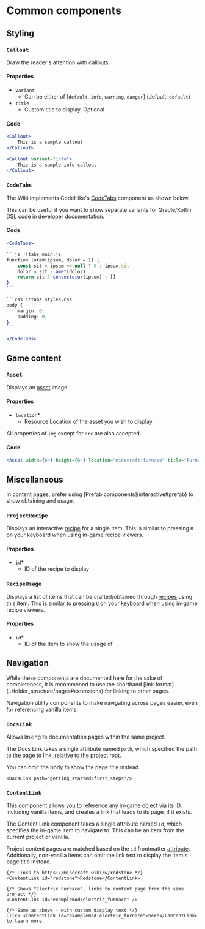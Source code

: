 
# Common components

## Styling

### `Callout`

Draw the reader's attention with callouts.

#### Properties

- `variant`
  - Can be either of [`default`, `info`, `warning`, `danger`] (default: `default`)
- `title`
  - Custom title to display. Optional

#### Code

```jsx
<Callout>
    This is a sample callout
</Callout>

<Callout variant="info">
    This is a sample info callout
</Callout>
```

### `CodeTabs`

The Wiki implements CodeHike's [CodeTabs](https://codehike.org/docs/code/tabs) component as shown below.

This can be useful if you want to show separate variants for Gradle/Kotlin DSL code in developer documentation.

#### Code

````jsx
<CodeTabs>

```js !!tabs main.js
function lorem(ipsum, dolor = 1) {
    const sit = ipsum == null ? 0 : ipsum.sit
    dolor = sit - amet(dolor)
    return sit ? consectetur(ipsum) : []
}
```

```css !!tabs styles.css
body {
    margin: 0;
    padding: 0;
}
```

</CodeTabs>
````

## Game content

### `Asset`

Displays an [asset](../folder_structure/assets) image.

#### Properties

- `location`*
  - Resource Location of the asset you wish to display

All properties of `img` except for `src` are also accepted.

#### Code

```jsx
<Asset width={64} height={64} location="minecraft:furnace" title="Furnace" />
```

## Miscellaneous

<Callout type="important">
    In content pages, prefer using [Prefab components](interactive#prefab) to show obtaining and usage.
</Callout>

### `ProjectRecipe`

Displays an interactive [recipe](../folder_structure/game_data#recipes) for a single item. This is similar to pressing
`R` on your keyboard when using in-game recipe viewers.

#### Properties

- `id`*
  - ID of the recipe to display

### `RecipeUsage`

Displays a list of items that can be crafted/obtained through [recipes](../folder_structure/game_data#recipes) using
this item. This is similar to pressing `U` on your keyboard when using in-game recipe viewers.

#### Properties

- `id`*
  - ID of the item to show the usage of

## Navigation

<Callout type="important">
    While these components are documented here for the sake of completeness, it is recommened to use the shorthand
    [link format](../folder_structure/pages#extensions) for linking to other pages.
</Callout>

Navigation utility components to make navigating across pages easier, even for referencing vanilla items.

### `DocsLink`

Allows linking to documentation pages within the same project.

The Docs Link takes a single attribute named `path`, which specified the path to the page to link, relative to the
project root.

You can omit the body to show the page title instead.

```mdx
<DocsLink path="getting_started/first_steps"/>
```

### `ContentLink`

This component allows you to reference any in-game object via its ID, including vanilla items, and creates a link that
leads to its page, if it exists.

The Content Link component takes a single attribute named `id`, which specifies the in-game item to navigate to.
This can be an item from the current project or vanilla.

Project content pages are matched based on the `id` frontmatter [attribute](../folder_structure/pages/content_pages#metadata).
Additionally, non-vanilla items can omit the link text to display the item's page title instead.

```mdx
{/* Links to https://minecraft.wiki/w/redstone */}
<ContentLink id="redstone">Redstone</ContentLink>

{/* Shows "Electric Furnace", links to content page from the same project */}
<ContentLink id="examplemod:electric_furnace" />

{/* Same as above - with custom display text */}
Click <ContentLink id="examplemod:electric_furnace">here</ContentLink> to learn more.
```